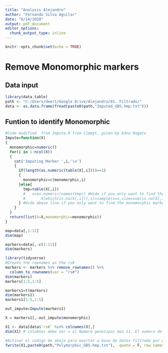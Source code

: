 ---
title: "Analysis Alejandro"
author: "Fernando Silva Aguilar"
date: "8/14/2020"
output: pdf_document
editor_options: 
  chunk_output_type: inline
---

```{r setup, include=FALSE}
knitr::opts_chunk$set(echo = TRUE)
```

# Remove Monomorphic markers

## Data input

```{r}
library(data.table)
path <- "C:/Users/deer1/Google Drive/Alejandro/01. Filtrado/"
data <- as.data.frame(fread(paste0(path,"Imputed_GBS.hmp.txt")))

```

## Funtion to identify Monomorphic

```{r}
#Code modified  from Impute.R from Cimmyt, given by Edna Mageto
Impute=function(X)
{
  monomorphic=numeric()
  for(i in 1:ncol(X))
  {
    cat('Imputing Marker ',i,'\n')
    {
      if(length(as.numeric(table(X[,i])))==1)
      {
        monomorphic=c(monomorphic,i)
      }else{
        tmp=table(X[,i])
        #	x=as.numeric(names(tmp)) #Hide if you only want to find the monomorphic markers
        #		X[which(is.na(X[,i])),i]=sample(x=x,size=sum(is.na(X[,i])),replace=TRUE,prob=tmp/sum(tmp))
      } #Hide above line if you only want to find the monomorphic markers
    }
  }
  return(list(X=X,monomorphic=monomorphic))
}
```

```{r}
map=data[,1:11]
dim(map)
```

```{r}
markers=data[,-c(2:11)]
dim(markers)
```

```{r,message=FALSE}
library(tidyverse)
#Create the rownames as the rs#
markers <- markers %>% remove_rownames() %>% 
  column_to_rownames(var = "rs#")
dim(markers)
markers[1:5,1:5]
```

```{r}
markers1=t(markers)
dim(markers1)
markers1[1:5,1:5]
```


```{r}
out_impute=Impute(markers1)

X = markers1[,-out_impute$monomorphic]

X1 <- data[data$`rs#` %in% colnames(X),]
dim(X1) # columnas debe ser = al Numero genotipos mas 11. El numero de filas debe ser igual al numero de columnas de X

#Activar el codigo de abajo para exortar a base de datos filtrada por monomorphic SNPs
fwrite(X1,paste0(path,"Polymorphic_GBS.hmp.txt"),  quote = F, row.names = F, sep = "\t")

```
